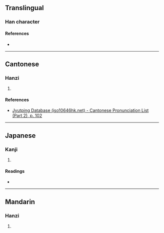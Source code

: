 {{character info/new}}
==Translingual==

===Han character===
{{Han char|rn=50|rad=巾|as=10|sn=13|four=43232|canj=LBJMO|ids=⿰巾家}}

====References====
* {{Han ref|kx=0335.060|dkj=09026|dj=0642.070|hdz=10751.020|uh=5E4F|ud=24143|bh=DD58|bd=56664}}

----

==Cantonese==

===Hanzi===
{{yue-hanzi|jyut=[[gaa3]]|y=ga3}}

# {{defn|lang=yue|sort=巾10}}

====References====
* [http://www.iso10646hk.net/jp/document/download.jsp Jyutping Database (iso10646hk.net) - Cantonese Pronunciation List (Part 2), p. 102]

----

==Japanese==

===Kanji===
{{ja-kanji|grade=|rs=巾10}}

# {{defn|lang=ja|sort=巾10}}

====Readings====
* {{ja-readings|on=[[か]] (ka), [[け]] (ke)|kun=}}

----

==Mandarin==

===Hanzi===
{{cmn-hanzi|pin=[[jià]] ([[jia4]])|wg=chia<sup>4</sup>}}

# {{defn|lang=cmn|sort=巾10}}